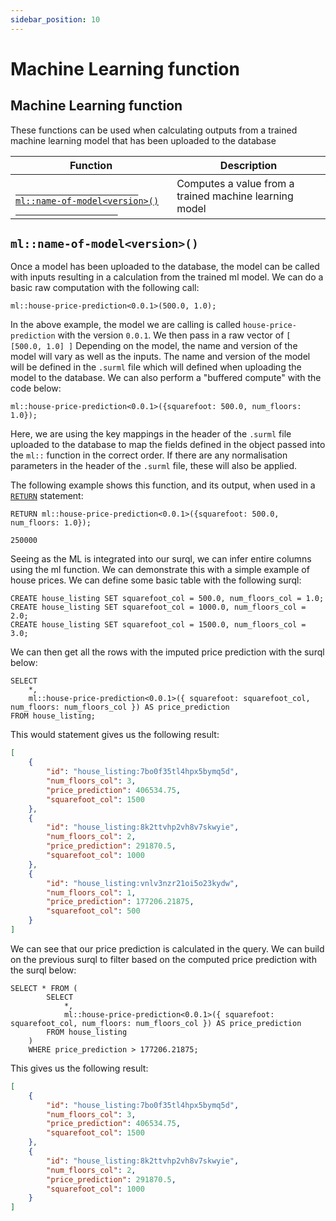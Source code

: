```yaml
---
sidebar_position: 10
---
```


# Machine Learning function

## Machine Learning function

These functions can be used when calculating outputs from a trained machine learning model that has
been uploaded to the database

<table>
	<thead>
		<tr>
			<th>Function</th>
			<th>Description</th>
		</tr>
	</thead>
	<tbody>
		<tr>
			<td>
				<a href="#ml">
					<code>
						ml::name-of-model&lt;version&gt;()
					</code>
				</a>
			</td>
			<td>Computes a value from a trained machine learning model</td>
		</tr>
	</tbody>
</table>

## `ml::name-of-model<version>()`

Once a model has been uploaded to the database, the model can be called with inputs resulting in a calculation
from the trained ml model. We can do a basic raw computation with the following call:

```surql title="API DEFINITION"
ml::house-price-prediction<0.0.1>(500.0, 1.0);
```
In the above example, the model we are calling is called `house-price-prediction` with the version `0.0.1`. We
then pass in a raw vector of `[ [500.0, 1.0] ]` Depending on the model, the name and version of the model will vary as well
as the inputs. The name and version of the model will be defined in the `.surml` file which will defined when uploading the
model to the database. We can also perform a "buffered compute" with the code below:

```surql title="API DEFINITION"
ml::house-price-prediction<0.0.1>({squarefoot: 500.0, num_floors: 1.0});
```
Here, we are using the key mappings in the header of the `.surml` file uploaded to the database to map the fields defined
in the object passed into the `ml::` function in the correct order. If there are any normalisation parameters in the header
of the `.surml` file, these will also be applied.

The following example shows this function, and its output, when used in a [`RETURN`](/docs/1.1.x/surrealql/statements/return) statement:

```surql 
RETURN ml::house-price-prediction<0.0.1>({squarefoot: 500.0, num_floors: 1.0});

250000
```

Seeing as the ML is integrated into our surql, we can infer entire columns using the ml function. We can demonstrate this with a simple
example of house prices. We can define some basic table with the following surql:

```surql
CREATE house_listing SET squarefoot_col = 500.0, num_floors_col = 1.0;
CREATE house_listing SET squarefoot_col = 1000.0, num_floors_col = 2.0;
CREATE house_listing SET squarefoot_col = 1500.0, num_floors_col = 3.0;
```

We can then get all the rows with the imputed price prediction with the surql below:

```surql
SELECT 
	*, 
	ml::house-price-prediction<0.0.1>({ squarefoot: squarefoot_col, num_floors: num_floors_col }) AS price_prediction 
FROM house_listing;
```

This would statement gives us the following result:

```json
[
	{
		"id": "house_listing:7bo0f35tl4hpx5bymq5d",
		"num_floors_col": 3,
		"price_prediction": 406534.75,
		"squarefoot_col": 1500
	},
	{
		"id": "house_listing:8k2ttvhp2vh8v7skwyie",
		"num_floors_col": 2,
		"price_prediction": 291870.5,
		"squarefoot_col": 1000
	},
	{
		"id": "house_listing:vnlv3nzr21oi5o23kydw",
		"num_floors_col": 1,
		"price_prediction": 177206.21875,
		"squarefoot_col": 500
	}
]
```

We can see that our price prediction is calculated in the query. We can build on the previous surql to filter based on the computed
price prediction with the surql below:

```surql
SELECT * FROM (
		SELECT 
			*, 
			ml::house-price-prediction<0.0.1>({ squarefoot: squarefoot_col, num_floors: num_floors_col }) AS price_prediction 
		FROM house_listing
	) 
	WHERE price_prediction > 177206.21875;
```

This gives us the following result:

```json
[
	{
		"id": "house_listing:7bo0f35tl4hpx5bymq5d",
		"num_floors_col": 3,
		"price_prediction": 406534.75,
		"squarefoot_col": 1500
	},
	{
		"id": "house_listing:8k2ttvhp2vh8v7skwyie",
		"num_floors_col": 2,
		"price_prediction": 291870.5,
		"squarefoot_col": 1000
	}
]
```


<br /><br />